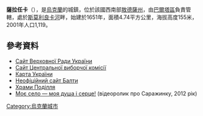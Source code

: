 {{coord|48|5|16|N|29|26|51|E|scale:30000|display=title}}

'''薩拉任卡'''（{{lang-uk|Саражинка}}），是[[烏克蘭|烏克蘭]]的城鎮，位於該國西南部[[敖德薩州|敖德薩州]]，由[[巴爾塔區|巴爾塔區]]負責管轄，處於[[斯莫利良卡河_(薩夫蘭河支流)|斯莫利良卡河]]畔，始建於1651年，面積4.74平方公里，海拔高度155米，2001年人口1,119。

==參考資料==
* [https://web.archive.org/web/20110521215759/http://gska2.rada.gov.ua/ Сайт Верховної Ради України]
* [http://www.cvk.gov.ua/ Сайт Центральної виборчої комісії] {{Wayback|url=http://www.cvk.gov.ua/ |date=20101203204641 }}
* [http://maps.vlasenko.net/ Карта України] {{Wayback|url=http://maps.vlasenko.net/ |date=20160215103730 }}
* [http://baltatown.narod.ru/selo.htm Неофіційний сайт Балти] {{Wayback|url=http://baltatown.narod.ru/selo.htm |date=20160312005024 }}
* [http://www.myslenedrevo.com.ua/studies/xramypod/01balta.html Храми Поділля] {{Wayback|url=http://www.myslenedrevo.com.ua/studies/xramypod/01balta.html |date=20160320085127 }}
* [https://m.youtube.com/watch?v=jajHBAdBIok Моє село — моя душа i серце!] (вiдеоролик про Саражинку, 2012 рiк)

{{Ukraine-geo-stub}}
[[Category:烏克蘭城市|Category:烏克蘭城市]]